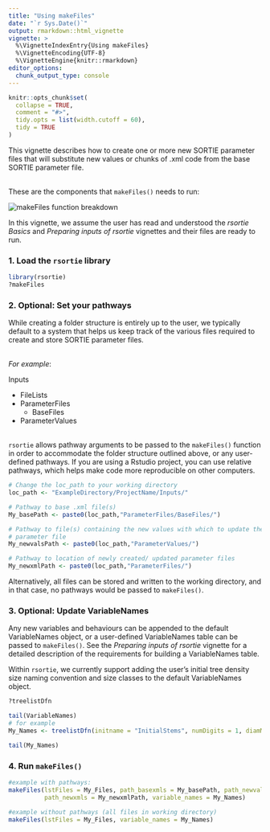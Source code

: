 ```yaml
---
title: "Using makeFiles"
date: "`r Sys.Date()`"
output: rmarkdown::html_vignette
vignette: >
  %\VignetteIndexEntry{Using makeFiles}
  %\VignetteEncoding{UTF-8}
  %\VignetteEngine{knitr::rmarkdown}
editor_options: 
  chunk_output_type: console
---
```


```r
knitr::opts_chunk$set(
  collapse = TRUE,
  comment = "#>",
  tidy.opts = list(width.cutoff = 60), 
  tidy = TRUE
)
```

This vignette describes how to create one or more new SORTIE parameter files that will substitute new values or chunks of .xml code from the base SORTIE parameter file.  
<br>  

These are the components that `makeFiles()` needs to run:

![makeFiles function breakdown](makeFiles_schematic.jpg)
<br>  
  
In this vignette, we assume the user has read and understood the *rsortie Basics* and *Preparing inputs of rsortie* vignettes and their files are ready to run.

### 1. Load the `rsortie` library

```r
library(rsortie)
?makeFiles
```


### 2. Optional: Set your pathways

While creating a folder structure is entirely up to the user, we typically default to a system that helps us keep track of the various files required to create and store SORTIE parameter files.  
<br>  

*For example*:

Inputs  
  
* FileLists  
* ParameterFiles  
    * BaseFiles  
* ParameterValues  
<br>  

`rsortie` allows pathway arguments to be passed to the `makeFiles()` function in order to accommodate the folder structure outlined above, or any user-defined pathways. If you are using a Rstudio project, you can use relative pathways, which helps make code more reproducible on other computers.

```r
# Change the loc_path to your working directory
loc_path <- "ExampleDirectory/ProjectName/Inputs/" 

# Pathway to base .xml file(s)
My_basePath <- paste0(loc_path,"ParameterFiles/BaseFiles/")

# Pathway to file(s) containing the new values with which to update the base 
# parameter file
My_newvalsPath <- paste0(loc_path,"ParameterValues/")

# Pathway to location of newly created/ updated parameter files
My_newxmlPath <- paste0(loc_path,"ParameterFiles/")
```

Alternatively, all files can be stored and written to the working directory, and in that case, no pathways would be passed to  `makeFiles()`.

### 3. Optional: Update VariableNames

Any new variables and behaviours can be appended to the default VariableNames object, or a user-defined VariableNames table can be passed to `makeFiles()`. See the *Preparing inputs of rsortie* vignette for a  detailed description of the requirements for building a VariableNames table.

Within `rsortie`, we currently support adding the user's initial tree density size naming convention and size classes to the default VariableNames object.

```r
?treelistDfn

tail(VariableNames)
# for example
My_Names <- treelistDfn(initname = "InitialStems", numDigits = 1, diamMin = 1.5, diamMax = 100, diamInc = 1.5)

tail(My_Names)
```

### 4. Run `makeFiles()`

```r
#example with pathways:
makeFiles(lstFiles = My_Files, path_basexmls = My_basePath, path_newvals = My_newvalsPath, 
          path_newxmls = My_newxmlPath, variable_names = My_Names)

#example without pathways (all files in working directory)
makeFiles(lstFiles = My_Files, variable_names = My_Names)

```


